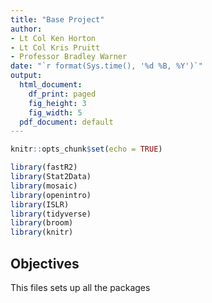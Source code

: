 ```yaml
---
title: "Base Project"
author:
- Lt Col Ken Horton
- Lt Col Kris Pruitt
- Professor Bradley Warner
date: "`r format(Sys.time(), '%d %B, %Y')`"
output:
  html_document:
    df_print: paged
    fig_height: 3
    fig_width: 5
  pdf_document: default
---
```


```r
knitr::opts_chunk$set(echo = TRUE)
```


```r
library(fastR2)
library(Stat2Data)
library(mosaic)
library(openintro)
library(ISLR)
library(tidyverse)
library(broom)
library(knitr)
```


## Objectives

This files sets up all the packages 
